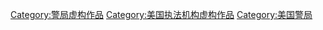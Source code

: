 [[Category:警局虚构作品|Category:警局虚构作品]]
[[Category:美国执法机构虚构作品|Category:美国执法机构虚构作品]]
[[Category:美国警局|Category:美国警局]]